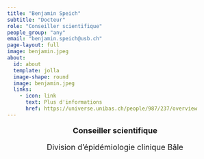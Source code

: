 ```yaml
---
title: "Benjamin Speich"
subtitle: "Docteur"
role: "Conseiller scientifique"
people_group: "any"
email: "benjamin.speich@usb.ch"
page-layout: full
image: benjamin.jpeg
about: 
  id: about
  template: jolla
  image-shape: round
  image: benjamin.jpeg
  links:
    - icon: link
      text: Plus d'informations 
      href: https://universe.unibas.ch/people/987/237/overview 
---
```


<div style="text-align: center;">
  <p style="font-size: 18px; font-weight: bold;">Conseiller scientifique</p>
  <p style="font-size: 18px;">Division d'épidémiologie clinique Bâle</p>
</div>